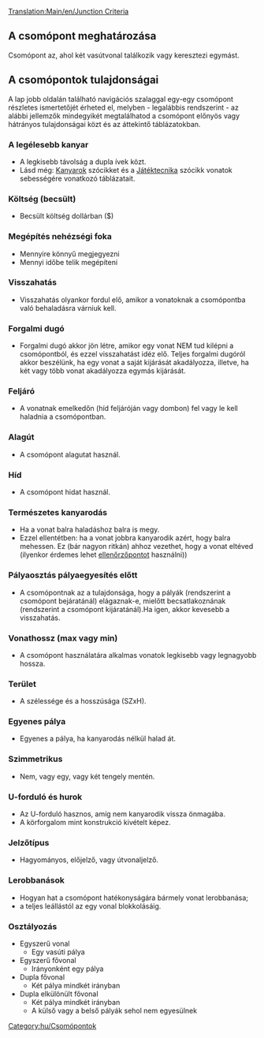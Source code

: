 [[Translation:Main/en/Junction Criteria]]{{hu/Csomópontmenü}}
==A csomópont meghatározása==
Csomópont az, ahol két vasútvonal találkozik vagy keresztezi egymást. 

==A csomópontok tulajdonságai==

A lap jobb oldalán található navigációs szalaggal egy-egy csomópont részletes ismertetőjét érheted el, melyben - legalábbis rendszerint - az alábbi jellemzők mindegyikét megtalálhatod a csomópont előnyös vagy hátrányos tulajdonságai közt és az áttekintő táblázatokban.

===A legélesebb kanyar===
* A legkisebb távolság a dupla ívek közt.
* Lásd még: [[Main/hu/Kanyarok|Kanyarok]] szócikket és a [[Main/en/Játéktechnika/Hu#Vonatok|Játéktecnika]] szócikk vonatok sebességére vonatkozó táblázatait.

===Költség (becsült)===
* Becsült költség dollárban ($)

===Megépítés nehézségi foka===
* Mennyire könnyű megjegyezni
* Mennyi időbe telik megépíteni

===Visszahatás===
* Visszahatás olyankor fordul elő, amikor a vonatoknak a csomópontba való behaladásra várniuk kell.

===Forgalmi dugó===
* Forgalmi dugó akkor jön létre, amikor egy vonat NEM tud kilépni a csomópontból, és ezzel visszahatást idéz elő. Teljes forgalmi dugóról akkor beszélünk, ha egy vonat a saját kijárását akadályozza, illetve, ha két vagy több vonat akadályozza egymás kijárását.

===Feljáró===
* A vonatnak emelkedőn (híd feljáróján vagy dombon) fel vagy le kell haladnia a csomópontban.

===Alagút=== 
* A csomópont alagutat használ.

===Híd===
* A csomópont hidat használ.

===Természetes kanyarodás=== 
* Ha a vonat balra haladáshoz balra is megy.
* Ezzel ellentétben: ha a vonat jobbra kanyarodik azért, hogy balra mehessen. Ez (bár nagyon ritkán) ahhoz vezethet, hogy a vonat eltéved (ilyenkor érdemes lehet [[Main/hu/Ellenőrzőpontok|ellenőrzőpontot]] használni))

===Pályaosztás pályaegyesítés előtt===
* A csomópontnak az a tulajdonsága, hogy a pályák (rendszerint a csomópont bejáratánál) elágaznak-e, mielőtt becsatlakoznának (rendszerint a csomópont kijáratánál).Ha igen, akkor kevesebb a visszahatás.

===Vonathossz (max vagy min)===
* A csomópont használatára alkalmas vonatok legkisebb vagy legnagyobb hossza.

===Terület===
* A szélessége és a hosszúsága (SZxH).

===Egyenes pálya===
* Egyenes a pálya, ha kanyarodás nélkül halad át.

===Szimmetrikus===
* Nem, vagy egy, vagy két tengely mentén.

===U-forduló és hurok===
* Az U-forduló hasznos, amíg nem kanyarodik vissza önmagába.
* A körforgalom mint konstrukció kivételt képez.

===Jelzőtípus===
* Hagyományos, előjelző, vagy útvonaljelző.

===Lerobbanások===
* Hogyan hat a csomópont hatékonyságára bármely vonat lerobbanása;
* a teljes leállástól az egy vonal blokkolásáig.

===Osztályozás===
* Egyszerű vonal
** Egy vasúti pálya
* Egyszerű fővonal
** Irányonként egy pálya
* Dupla fővonal
** Két pálya mindkét irányban
* Dupla elkülönült fővonal
** Két pálya mindkét irányban
** A külső vagy a belső pályák sehol nem egyesülnek


[[Category:hu/Csomópontok]]